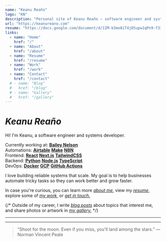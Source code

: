 ```yaml
---
name: "Keanu Reaño"
logo: "KN"
description: "Personal site of Keanu Reaño — software engineer and systems developer."
url: "https://keanureano.com"
resume: "https://docs.google.com/document/d/1IM-b3mo8iT4jD5upw1qPn9-f33RWMkfQl_C4jxGj2rU"
links:
  - name: "Home"
    href: "/"
  - name: "About"
    href: "/about"
  - name: "Resume"
    href: "/resume"
  - name: "Work"
    href: "/work"
  - name: "Contact"
    href: "/contact"
  # - name: "Blog"
  #   href: "/blog"
  # - name: "Gallery"
  #   href: "/gallery"
---
```


# _Keanu Reaño_

Hi! I'm Keanu, a software engineer and systems developer.

Currently working at: [**Bailey Nelson**](https://baileynelson.com.au)\
Automations: [**Airtable**](https://airtable.com) [**Make**](https://make.com) [**N8N**](https://n8n.io)  
Frontend: [**React**](https://react.dev) [**Next.js**](https://nextjs.org) [**TailwindCSS**](https://tailwindcss.com)  
Backend: [**Python**](https://www.python.org) [**Node.js**](https://nodejs.org) [**TypeScript**](https://www.typescriptlang.org)  
DevOps: [**Docker**](https://www.docker.com) [**GCP**](https://cloud.google.com) [**GitHub Actions**](https://github.com/features/actions)

I love building reliable systems that scale.
My goal is to help businesses automate tricky tasks so they can work better and grow faster.

In case you're curious, you can learn more [_about me_](/about), view my [_resume_](/resume), explore some of [_my work_](/work), or [_get in touch._](/contact)

{/* Outside of my career, I write [_blog posts_](/blog) about topics that interest me, and share photos or artwork in [_my gallery._](/gallery) */}

---

<WorkList />

---

> “Shoot for the moon. Even if you miss, you'll land among the stars.”
> — Norman Vincent Peale
